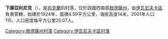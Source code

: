 {{coord|46|53|1|N|30|32|14|E|scale:30000|display=title}}

'''下庫亞利尼克'''（{{lang-uk|Нижній Куяльник}}），是[[烏克蘭|烏克蘭]]的村落，位於該國西南部[[敖德薩州|敖德薩州]]，由[[伊瓦尼夫卡區|伊瓦尼夫卡區]]負責管轄，始建於1924年，面積4.59平方公里，海拔高度14米，2001年人口115，人口密度每平方公里25.07人。

{{DEFAULTSORT:Нижній Куяльник}}
[[Category:敖德薩州村落|Category:敖德薩州村落]]
[[Category:伊瓦尼夫卡區村落|Category:伊瓦尼夫卡區村落]]


{{Odessa-geo-stub}}